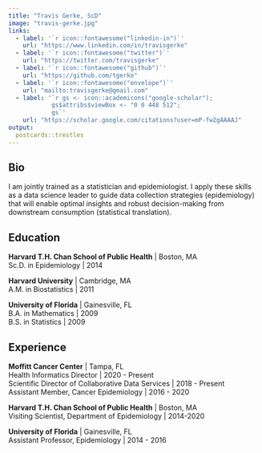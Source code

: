 ```yaml
---
title: "Travis Gerke, ScD"
image: "travis-gerke.jpg"
links:
  - label: '`r icon::fontawesome("linkedin-in")`'
    url: "https://www.linkedin.com/in/travisgerke"
  - label: '`r icon::fontawesome("twitter")`'
    url: "https://twitter.com/travisgerke"
  - label: '`r icon::fontawesome("github")`'
    url: "https://github.com/tgerke"
  - label: '`r icon::fontawesome("envelope")`'
    url: "mailto:travisgerke@gmail.com"
  - label: '`r gs <- icon::academicons("google-scholar"); 
            gs$attribs$viewBox <- "0 0 448 512"; 
            gs`'
    url: "https://scholar.google.com/citations?user=mP-fw2gAAAAJ"
output:
  postcards::trestles
---
```


## Bio

I am jointly trained as a statistician and epidemiologist. I apply these skills as a data science leader to guide data collection strategies (epidemiology) that will enable optimal insights and robust decision-making from downstream consumption (statistical translation).

## Education

**Harvard T.H. Chan School of Public Health** | Boston, MA<br>
Sc.D. in Epidemiology | 2014

**Harvard University** | Cambridge, MA<br>
A.M. in Biostatistics | 2011

**University of Florida** | Gainesville, FL<br>
B.A. in Mathematics | 2009<br>
B.S. in Statistics | 2009

## Experience

**Moffitt Cancer Center** | Tampa, FL<br>
Health Informatics Director | 2020 - Present<br>
Scientific Director of Collaborative Data Services | 2018 - Present<br>
Assistant Member, Cancer Epidemiology | 2016 - 2020

**Harvard T.H. Chan School of Public Health** | Boston, MA<br>
Visiting Scientist, Department of Epidemiology | 2014-2020

**University of Florida** | Gainesville, FL<br>
Assistant Professor, Epidemiology | 2014 - 2016

